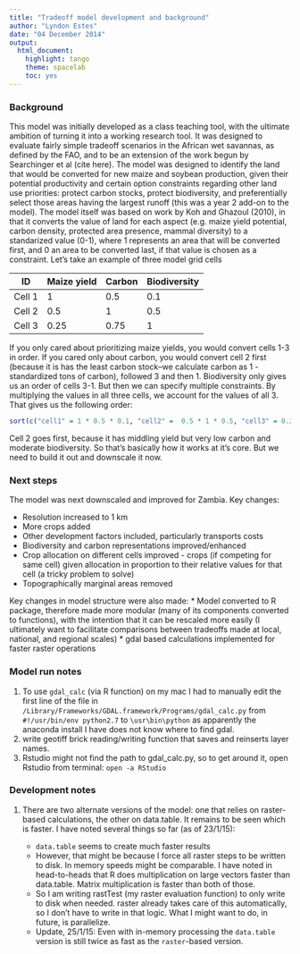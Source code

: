 ```yaml
---
title: "Tradeoff model development and background"
author: "Lyndon Estes"
date: "04 December 2014"
output: 
  html_document:
    highlight: tango
    theme: spacelab
    toc: yes 
---
```


### Background
This model was initially developed as a class teaching tool, with the ultimate ambition of turning it into a working research tool.  It was designed to evaluate fairly simple tradeoff scenarios in the African wet savannas, as defined by the FAO, and to be an extension of the work begun by Searchinger et al (cite here). The model was designed to identify the land that would be converted for new maize and soybean production, given their potential productivity and certain option constraints regarding other land use priorities: protect carbon stocks, protect biodiversity, and preferentially select those areas having the largest runoff (this was a year 2 add-on to the model).  The model itself was based on work by Koh and Ghazoul (2010), in that it converts the value of land for each aspect (e.g. maize yield potential, carbon density, protected area presence, mammal diversity) to a standarized value (0-1), where 1 represents an area that will be converted first, and 0 an area to be converted last, if that value is chosen as a constraint. Let's take an example of three model grid cells

ID     | Maize yield | Carbon | Biodiversity
------ | ----------- | ------ | ------------
Cell 1 |   1         |   0.5  |      0.1
Cell 2 |   0.5       |   1    |      0.5
Cell 3 |   0.25      |   0.75 |      1

If you only cared about prioritizing maize yields, you would convert cells 1-3 in order.  If you cared only about carbon, you would convert cell 2 first (because it is has the least carbon stock--we calculate carbon as 1 - standardized tons of carbon), followed 3 and then 1. Biodiversity only gives us an order of cells 3-1.  But then we can specify multiple constraints. By multiplying the values in all three cells, we account for the values of all 3.  That gives us the following order: 

```r
sort(c("cell1" = 1 * 0.5 * 0.1, "cell2" =  0.5 * 1 * 0.5, "cell3" = 0.25 * 0.75 * 1), decreasing = TRUE)
```

Cell 2 goes first, because it has middling yield but very low carbon and moderate biodiversity.  So that's basically how it works at it's core.  But we need to build it out and downscale it now.  

### Next steps
The model was next downscaled and improved for Zambia. Key changes:

* Resolution increased to 1 km 
* More crops added
* Other development factors included, particularly transports costs
* Biodiversity and carbon representations improved/enhanced
* Crop allocation on different cells improved - crops (if competing for same cell) given allocation in proportion to their relative values for that cell (a tricky problem to solve)
* Topographically marginal areas removed

Key changes in model structure were also made: 
* Model converted to R package, therefore made more modular (many of its components converted to functions), with the intention that it can be rescaled more easily (I ultimately want to facilitate comparisons between tradeoffs made at local, national, and regional scales)
* gdal based calculations implemented for faster raster operations

### Model run notes
1. To use `gdal_calc` (via R function) on my mac I had to manually edit the first line of the file in `/Library/Frameworks/GDAL.framework/Programs/gdal_calc.py` from `#!/usr/bin/env python2.7` to `\usr\bin\python` as apparently the anaconda install I have does not know where to find gdal.  
2. write geotiff brick reading/writing function that saves and reinserts layer names. 
3. Rstudio might not find the path to gdal_calc.py, so to get around it, open Rstudio from terminal: 
`open -a RStudio`

### Development notes
1. There are two alternate versions of the model: one that relies on raster-based calculations, the other on data.table. It remains to be seen which is faster.  I have noted several things so far (as of 23/1/15): 

    + `data.table` seems to create much faster results
    + However, that might be because I force all raster steps to be written to disk. In memory speeds might be comparable.  I have noted in head-to-heads that R does multiplication on large vectors faster than data.table. Matrix multiplication is faster than both of those.  
    + So I am writing rastTest (my raster evaluation function) to only write to disk when needed. raster already takes care of this automatically, so I don't have to write in that logic. What I might want to do, in future, is parallelize.  
    + Update, 25/1/15: Even with in-memory processing the `data.table` version is still twice as fast as the `raster`-based version. 







